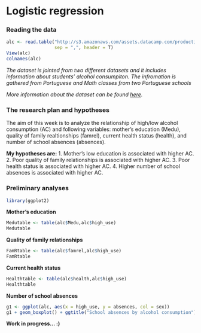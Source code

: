 # Logistic regression

### Reading the data

```r
alc <- read.table("http://s3.amazonaws.com/assets.datacamp.com/production/course_2218/datasets/alc.txt", 
                  sep = ",", header = T)
View(alc)
colnames(alc)
```

*The dataset is jointed from two different datasets and it includes information about students' alcohol consumpiton. The infromation is gathered from Portuguese and Math classes from two Portuguese schools*

*More information about the dataset can be found [here](https://archive.ics.uci.edu/ml/datasets/Student+Performance).*


### The research plan and hypotheses

The aim of this week is to analyze the relationship of high/low alcohol consumption (AC) and following variables: mother's education (Medu), quality of family realtionships (famrel), current health status (health), and number of school absences (absences).

**My hypotheses are:**
1. Mother's low education is associated with higher AC.
2. Poor quality of family relationships is associated with higher AC.
3. Poor health status is associated with higher AC.
4. Higher number of school absences is associated with higher AC.


### Preliminary analyses

```r
library(ggplot2)
```

**Mother's education**
```r
Medutable <- table(alc$Medu,alc$high_use)
Medutable
```

**Quality of family relationships**
```r
FamRtable <- table(alc$famrel,alc$high_use)
FamRtable
```

**Current health status**
```r
Healthtable <- table(alc$health,alc$high_use)
Healthtable
```

**Number of school absences**
```r
g1 <- ggplot(alc, aes(x = high_use, y = absences, col = sex))
g1 + geom_boxplot() + ggtitle("School absences by alcohol consumption")
```

**Work in progress... :)**

